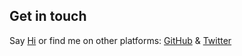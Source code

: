 ## Get in touch

Say [Hi](mailto:hello@loapu.dev) or find me on other platforms: [GitHub](https://github.com/Loapu) & [Twitter](https://www.twitter.com/LoapuDEV)
